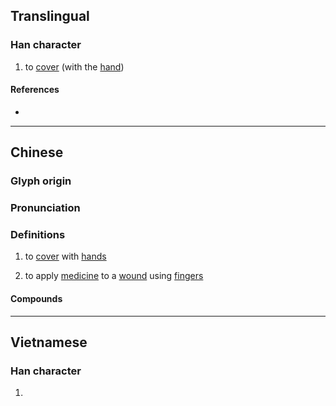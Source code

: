 {{character info/new}}
==Translingual==

===Han character===
{{Han char|rn=64|rad=手|as=09|sn=12|four=|canj=QYTA|ids=⿰扌音}}

# to [[cover]] (with the [[hand]])

====References====
* {{Han ref|kx=0443.020|dkj=12361|dj=0794.040|hdz=31923.070|uh=63DE|ud=25566}}

----

==Chinese==
{{zh-forms}}

===Glyph origin===
{{Han etym}}

===Pronunciation===
{{zh-pron
|m=ǎn
|m-s=ngan3
|c=am2,ngam2,an3
|h=gd=êm1
|mn=ám/àⁿ
|mn-t=an1/am2
|mc=y
|oc=y
|cat=
}}

===Definitions===
{{zh-hanzi}}

# to [[cover]] with [[hands]]
#: {{zh-x|揞{am2} 住 個 鼻|to '''cover''' the nose|C}}
#: {{zh-x|揞 目|tr=an1 mag8|'''cover''' the eyes|MN-T}}
# to apply [[medicine]] to a [[wound]] using [[fingers]]

====Compounds====
{{zh-der|撲揞}}

----

==Vietnamese==

===Han character===
{{vi-hantu|rs=手09|ẵm}}

# {{rfdef|vi|sort=手09}}